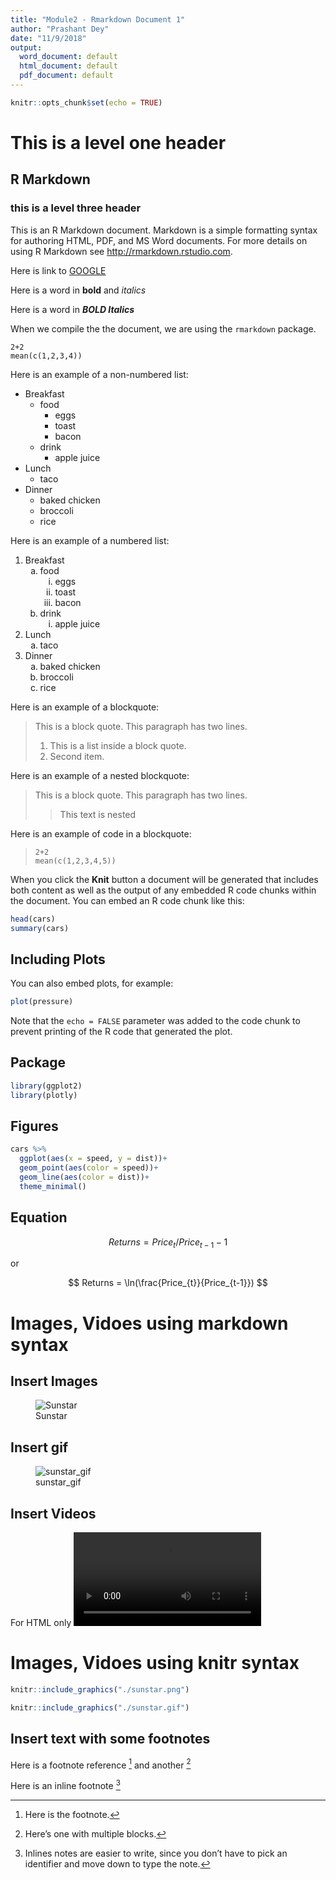 ```yaml
---
title: "Module2 - Rmarkdown Document 1"
author: "Prashant Dey"
date: "11/9/2018"
output:
  word_document: default
  html_document: default
  pdf_document: default
---
```


```r
knitr::opts_chunk$set(echo = TRUE)
```
# This is a level one header 

## R Markdown

### this is a level three header

This is an R Markdown document. Markdown is a simple formatting syntax for authoring HTML, PDF, and MS Word documents. For more details on using R Markdown see <http://rmarkdown.rstudio.com>.

Here is link to [GOOGLE](https://google.com/)

Here is a word in **bold** and _italics_

Here is a word in **_BOLD Italics_**

When we compile the the document, we are using the `rmarkdown` package.
```
2+2
mean(c(1,2,3,4))
```

Here is an example of a non-numbered list:

* Breakfast
    - food
        + eggs
        + toast
        + bacon
    - drink
        + apple juice
* Lunch
    - taco
* Dinner
    - baked chicken
    - broccoli
    - rice

Here is an example of a numbered list:

1. Breakfast
    a. food
        i. eggs
        ii. toast
        iii. bacon
    b. drink
        i. apple juice
2. Lunch
    a. taco
3. Dinner
    a. baked chicken
    b. broccoli
    c. rice


Here is an example of a blockquote:

> This is a block quote. This
> paragraph has two lines.
>
> 1. This is a list inside a block quote.
> 2. Second item.


Here is an example of a nested blockquote:

> This is a block quote. This
> paragraph has two lines.
>
> > This text is nested


Here is an example of code in a blockquote:

>     2+2
>     mean(c(1,2,3,4,5))


When you click the **Knit** button a document will be generated that includes both content as well as the output of any embedded R code chunks within the document. You can embed an R code chunk like this:

```r
head(cars)
summary(cars)
```

## Including Plots

You can also embed plots, for example:

```r
plot(pressure)
```

Note that the `echo = FALSE` parameter was added to the code chunk to prevent printing of the R code that generated the plot.

## Package

```r
library(ggplot2)
library(plotly)
```

## Figures
```r
cars %>% 
  ggplot(aes(x = speed, y = dist))+
  geom_point(aes(color = speed))+
  geom_line(aes(color = dist))+
  theme_minimal()
```

## Equation

$$ Returns = Price_{t}/ Price_{t-1} - 1 $$ 

or

$$ Returns = \ln(\frac{Price_{t}}{Price_{t-1}})  $$ 

# Images, Vidoes using markdown syntax

## Insert Images

![Sunstar](sunstar.png)

## Insert gif

![sunstar_gif](sunstar.gif)

## Insert Videos
For HTML only
![sunstar_vid](sunstar.mp4)

# Images, Vidoes using knitr syntax
```r
knitr::include_graphics("./sunstar.png")
```

```r
knitr::include_graphics("./sunstar.gif")
```

## Insert text with some footnotes

Here is a footnote reference [^1] and another [^longnote]

Here is an inline footnote ^[Inlines notes are easier to write, since you don't have to pick an identifier and move down to type the note.]

[^1]: Here is the footnote.
[^longnote]: Here's one with multiple blocks.
